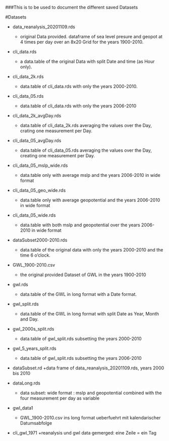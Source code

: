###This is to be used to document the different saved Datasets

#Datasets

* data_reanalysis_20201109.rds
  + original Data provided. dataframe of sea
    level presure and geopot at 4 times per day
    over an 8x20 Grid for the years 1900-2010.
    
* cli_data.rds
  + a data.table of the original Data with split
    Date and time (as Hour only).
    
* cli_data_2k.rds
  + data.table of cli_data.rds with only the 
    years 2000-2010.

* cli_data_05.rds
  + data.table of cli_data.rds with only the 
    years 2006-2010
    
* cli_data_2k_avgDay.rds
  + data.table of cli_data_2k.rds averaging the
    values over the Day, crating one measurement
    per Day.
    
* cli_data_05_avgDay.rds
  + data.table of cli_data_05.rds averaging the
    values over the Day, creating one measurement
    per Day.
    
* cli_data_05_mslp_wide.rds
  + data.table only with average mslp and the years
    2006-2010 in wide format 

* cli_data_05_geo_wide.rds
  + data.table only with average geopotential and 
    the years 2006-2010 in wide format  
    
* cli_data_05_wide.rds
  + data.table with both mslp and geopotential over 
    the years 2006-2010 in wide format  
    
    
* dataSubset2000-2010.rds
  + data.table of the original data with only 
    the years 2000-2010 and the time 6 o'clock.
    
* GWL_1900-2010.csv
  + the original provided Dataset of GWL in the
    years 1900-2010
    
* gwl.rds
  + data.table of the GWL in long format with 
    a Date format.
    
* gwl_split.rds
  + data.table of the GWL in long format with 
    split Date as Year, Month and Day.
    
* gwl_2000s_split.rds
  + data.table of gwl_split.rds subsetting the
    years 2000-2010

* gwl_5_years_split.rds
   + data.table of gwl_split.rds subsetting the
    years 2006-2010

* dataSubset.rd
  +data frame of data_reanalysis_20201109.rds, years 2000 bis 2010 

* dataLong.rds
  + data subset: wide format : mslp and geopotential combined with the four
    measurement per day as variable

* gwl_data1 
  + GWL_1900-2010.csv ins long format ueberfuehrt mit kalendarischer     Datumsabfolge
  
* cli_gwl_1971
  +reanalysis und gwl data gemerged: eine Zeile = ein Tag
    
    
    